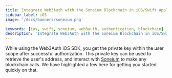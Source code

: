 ```yaml
---
title: Integrate Web3Auth with the Soneium Blockchain in iOS/Swift Applications
sidebar_label: iOS
image: '/docs/banners/soneium.png'

keywords: [ios, swift, soneium, web3auth, authentication, blockchain]
description: 'Integrate Web3Auth with the Soneium Blockchain in iOS/Swift Applications | Embedded Wallets'
---
```



<SEO
  title="Integrate Web3Auth with the Soneium Blockchain in iOS/Swift Applications"
  description="Integrate Web3Auth with the Soneium Blockchain in iOS/Swift Applications | Embedded Wallets"
  image="https://web3auth.io/docs/banners/soneium.png"
  slug="/embedded-wallets/connect-blockchain/evm/soneium/ios"
/>

While using the Web3Auth iOS SDK, you get the private key within the user scope after successful authorization. This private key can be used to retrieve the user's address, and interact with [Soneium](https://soneium.org) to make any blockchain calls. We have highlighted a few here for getting you started quickly on that.

<EVMInteraction />
